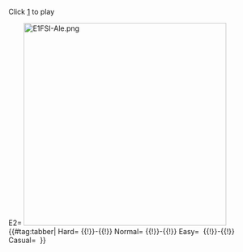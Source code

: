 Click [https://alephnaught27.github.io/kancolle-replay/event.html] to play

<tabber>E2=
[[File:E1FSI-Ale.png|thumb|center|400px]]
{{#tag:tabber|
Hard=
{{!}}-{{!}}
Normal=
{{Map/Nodes
|C
|Normal
|{{Formation|Echelon}}{{Formation|Line Abreast}}
|Submarine So-Class/Elite
|Submarine So-Class
|Submarine So-Class
|Submarine So-Class
}}
{{Map/Nodes
|D
|Normal
|{{Formation|Echelon}}{{Formation|Line Abreast}}
|Submarine So-Class/Elite
|Submarine So-Class
|Submarine So-Class
|Submarine So-Class
}}
{{Map/Nodes
|E
|Normal
|{{Formation|Echelon}}{{Formation|Line Abreast}}
|Submarine Princess/II
|Submarine So-Class/Flagship
|Submarine So-Class/Elite
|Submarine So-Class/Elite
}}
{{Map/Nodes
|F
|Normal
|{{Formation|Line Ahead}}{{Formation|Double Line}}
|Transport Ship Wa-Class/Flagship
|Transport Ship Wa-Class/Flagship
|Transport Ship Wa-Class/Elite
|Transport Ship Wa-Class/Elite
|Transport Ship Wa-Class
|Transport Ship Wa-Class
}}
{{Map/Nodes
|G
|Normal
|{{Formation|Line Ahead}}
|Heavy Cruiser Ri-Class/Flagship
|Heavy Cruiser Ri-Class/Elite
|Torpedo Cruiser Chi-Class/Flagship
|Torpedo Cruiser Chi-Class/Elite
|Destroyer Ni-Class/Late Model
|Destroyer Ni-Class/Late Model
}}
{{Map/Nodes
|H
|Defense
|{{Formation|Diamond}}
|Lycoris Princess/V
|Airfield Princess/VI
|Airfield Princess/V
|Airfield Princess/V
}}
{{Map/Nodes
|I
|Normal
|{{Formation|Line Ahead}}
|Heavy Cruiser Ri-Class/Flagship
|Heavy Cruiser Ri-Class/Flagship
|Light Cruiser He-Class/Flagship
|Light Cruiser He-Class/Flagship
|Destroyer Ni-Class/Kai
|Destroyer Ni-Class/Kai
}}
{{Map/Nodes
|J
|Normal
|{{Formation|Line Ahead}}{{Formation|Double Line}}{{Formation|Echelon}}
|Battleship Ru-Class/Flagship
|Battleship Ru-Class/Elite
|Battleship Ru-Class/Elite
|Light Cruiser Tsu-Class
|Destroyer Ro-Class/Late Model
|Destroyer Ro-Class/Late Model
}}
{{Map/Nodes
|K
|Defense
|{{Formation|Diamond}}
|Lycoris Princess/V
|Airfield Princess/V
|Airfield Princess/V
}}
{{Map/Nodes
|L
|Normal
|{{Formation|Line Ahead}}{{Formation|Double Line}}
|Transport Ship Wa-Class/Flagship
|Transport Ship Wa-Class/Flagship
|Transport Ship Wa-Class/Elite
|Transport Ship Wa-Class/Elite
|Transport Ship Wa-Class
|Transport Ship Wa-Class
}}
{{Map/Nodes
|M
|Defense
|{{Formation|Diamond}}
|Lycoris Princess/V
|Airfield Princess/VI
|Airfield Princess/V
|Airfield Princess/V
}}
{{Map/Nodes
|O
|Defense
|{{Formation|Diamond}}
|Lycoris Princess/V
|Airfield Princess/II
|Airfield Princess
}}
{{Map/Nodes
|P
|Normal
|{{Formation|Double Line}}
|Heavy Cruiser Ne-Class/Elite
|Heavy Cruiser Ne-Class
|Torpedo Cruiser Chi-Class/Flagship
|Torpedo Cruiser Chi-Class/Elite
|Destroyer Ni-Class/Kai Late Model
|Destroyer Ni-Class/Kai Late Model
}}
{{Map/Nodes
|Q
|Normal
|{{Formation|Line Ahead}}
|Artillery Imp/III
|Artillery Imp/II
|Artillery Imp/II
|Destroyer Ni-Class/Kai Late Model Elite
|Destroyer Ni-Class/Kai Late Model
|Destroyer Ni-Class/Kai Late Model
|-
|Q
|Normal/Final
|{{Formation|Line Ahead}}
|Supply Depot Princess/Damaged II
|Artillery Imp/III
|Artillery Imp/II
|Destroyer Ni-Class/Kai Late Model Elite
|Destroyer Ni-Class/Kai Late Model 
|Destroyer Ni-Class/Kai Late Model 
}}
{{Map/Nodes
|R
|Defense
|{{Formation|Diamond}}
|Lycoris Princess/V
|Airfield Princess/VI
|Airfield Princess/V
|Airfield Princess/V
}}
{{Map/Nodes
|U
|Normal
|{{Formation|Double Line}}{{Formation|Echelon}}
|New Submarine Princess/Flagship II
|Submarine Princess/II
|Submarine So-Class/Flagship
|Submarine So-Class/Elite
|Submarine So-Class/Elite
}}
{{Map/Nodes
|W
|Normal
|{{Formation|Cruising Formation 4}}
|Lycoris Princess/II
|Airfield Princess
|Artillery Imp/III
|Artillery Imp/II
|Transport Ship Wa-Class/Flagship
|Transport Ship Wa-Class/Elite
|Light Cruiser He-Class/Flagship
|Heavy Cruiser Ri-Class/Elite
|Destroyer Na-Class/Elite
|Destroyer Na-Class/Elite
|Destroyer Ni-Class/Kai
|Destroyer Ni-Class/Kai
|-
|W
|Normal
|{{Formation|Cruising Formation 4}}
|Lycoris Princess/II
|Airfield Princess
|Artillery Imp/III
|Artillery Imp/II
|Supply Depot Princess/II
|Heavy Cruiser Ne-Class
|Light Cruiser He-Class/Flagship
|Heavy Cruiser Ri-Class/Flagship
|Destroyer Na-Class/Elite
|Destroyer Na-Class/Elite
|Destroyer Ni-Class/Kai Late Model
|Destroyer Ni-Class/Kai Late Model
|-
|W
|Normal/Final
|{{Formation|Cruising Formation 4}}
|Lycoris Princess/III
|Airfield Princess/II
|Artillery Imp/III
|Artillery Imp/III
|Supply Depot Princess/Damaged II
|Heavy Cruiser Ne-Class
|Light Cruiser He-Class/Flagship
|Heavy Cruiser Ri-Class/Elite
|Destroyer Na-Class/Late Model Elite
|Destroyer Na-Class/Late Model Elite
|Destroyer Ni-Class/Kai Late Model
|Destroyer Ni-Class/Kai Late Model
}}
{{Map/Nodes
|X
|Normal
|{{Formation|Diamond}}
|Standard Carrier Wo-Class/Kai Flagship II
|Standard Carrier Wo-Class/Flagship II
|Heavy Cruiser Ne-Class/Elite
|Light Cruiser Tsu-Class
|Destroyer Ni-Class/Kai Late Model Elite
|Destroyer Ni-Class/Kai Late Model Elite
}}
{{Map/Nodes
|Y
|Normal
|{{Formation|Double Line}}
|Harbour Princess
|Aircraft Carrier Princess/II
|Artillery Imp/III
|Artillery Imp/II
|PT Imp Pack/II
|PT Imp Pack/II
|-
|Y
|Normal
|{{Formation|Double Line}}
|Harbour Princess/II
|Aircraft Carrier Princess/II
|Standard Carrier Wo-Class/Flagship II
|Artillery Imp/III
|Artillery Imp/II
|Artillery Imp/II
}}
{{Map/Nodes
|Z1
|Normal
|{{Formation|Echelon}}{{Formation|Line Abreast}}
|New Submarine Princess/Flagship II
|Submarine Ka-Class/Flagship
|Submarine Ka-Class/Elite
}}
{{Map/Nodes
|Z2
|Defense
|{{Formation|Diamond}}
|Aircraft Carrier Water Demon
|Light Carrier Nu-Class/Kai Flagship III
|Light Carrier Nu-Class/Flagship II
|Light Cruiser Tsu-Class
|Destroyer Na-Class/Late Model Elite
|Destroyer Na-Class/Late Model Elite
}}
{{Map/Nodes
|Z3
|Defense
|{{Formation|Diamond}}
|Battleship Water Demon/Kai II
|Airfield Princess/VII
|Airfield Princess/VI
|Airfield Princess/VI
|Artillery Imp/III
|Artillery Imp/II
|-
|Z3
|Defense/Final
|{{Formation|Diamond}}
|Battleship Water Demon/Kai Damaged II
|Airfield Princess/VII
|Airfield Princess/VI
|Airfield Princess/VI
|Artillery Imp/III
|Heavy Cruiser Ne-Class/Elite
}}
{{Map/Nodes
|Z4
|Defense
|{{Formation|Diamond}}
|Aircraft Carrier Water Demon
|Light Carrier Nu-Class/Kai Flagship III
|Light Carrier Nu-Class/Flagship II
|Light Cruiser Tsu-Class
|Destroyer Na-Class/Late Model Elite
|Destroyer Na-Class/Late Model Elite
}}
{{Map/Nodes
|Z5
|Normal
|{{Formation|Line Ahead}}
|Battleship Ta-Class/Flagship
|Battleship Ta-Class/Elite
|Heavy Cruiser Ne-Class/Elite
|Light Cruiser Tsu-Class
|Destroyer Ni-Class/Kai Late Model Elite
|Destroyer Ni-Class/Kai Late Model Elite
}}
{{Map/Nodes
|Z6
|Normal
|{{Formation|Diamond}}
|Ancient Destroyer Princess
|Light Carrier Nu-Class/Flagship II
|Heavy Cruiser Ri-Class/Flagship
|Heavy Cruiser Ri-Class/Elite
|Destroyer Na-Class/Elite
|Destroyer Na-Class/Elite
}}
{{Map/Nodes
|Z8
|Normal
|{{Formation|Cruising Formation 4}}
|Aircraft Carrier Water Demon/II
|Light Carrier Nu-Class/Kai Flagship III
|Light Carrier Nu-Class/Flagship II
|Light Carrier Nu-Class/Flagship II
|Battleship Ru-Class/Kai Flagship
|Battleship Ru-Class/Flagship
|Heavy Cruiser Ri-Class/Flagship
|Light Cruiser Tsu-Class/Elite
|Light Cruiser Tsu-Class
|Destroyer Na-Class/Late Model Elite
|Destroyer Na-Class/Late Model Elite
|Destroyer Na-Class/Late Model Elite
}}
{{Map/Nodes
|Z10
|Normal
|{{Formation|Cruising Formation 4}}
|Battleship Water Demon/Kai III
|Anchorage Water Demon/II
|Airfield Princess
|Airfield Princess
|Battleship Ru-Class/Kai Flagship
|Battleship Ru-Class/Kai Flagship
|Light Cruiser Tsu-Class
|Destroyer Na-Class/Elite
|Destroyer Na-Class/Elite
|PT Imp Pack/II
|PT Imp Pack/II
|Heavy Cruiser Ne-Class/Elite
|-
|Z10
|Normal/Final
|{{Formation|Cruising Formation 4}}
|Battleship Water Demon/Kai Damaged III
|Anchorage Water Demon/IV
|Airfield Princess/II
|Airfield Princess
|Battleship Princess
|Battleship Princess
|Light Cruiser He-Class/Flagship
|Destroyer Na-Class/Late Model Elite
|Destroyer Na-Class/Late Model Elite
|PT Imp Pack/II
|PT Imp Pack/II
|Air Defense Princess
}}
{{!}}-{{!}}
Easy= 
{{Map/Nodes
|C
|Normal
|{{Formation|Echelon}}{{Formation|Line Abreast}}
|Submarine So-Class/Elite
|Submarine Ka-Class
|Submarine Ka-Class
|Submarine Ka-Class
}}
{{Map/Nodes
|D
|Normal
|{{Formation|Echelon}}{{Formation|Line Abreast}}
|Submarine So-Class/Elite
|Submarine Ka-Class
|Submarine Ka-Class
|Submarine Ka-Class
}}
{{Map/Nodes
|E
|Normal
|{{Formation|Echelon}}{{Formation|Line Abreast}}
|Submarine Princess
|Submarine So-Class/Elite
|Submarine So-Class/Elite
|Submarine Yo-Class
}}
{{Map/Nodes
|F
|Normal
|{{Formation|Line Ahead}}{{Formation|Double Line}}
|Transport Ship Wa-Class/Flagship
|Transport Ship Wa-Class/Elite
|Transport Ship Wa-Class/Elite
|Transport Ship Wa-Class
|Transport Ship Wa-Class
|Transport Ship Wa-Class
}}
{{Map/Nodes
|G
|Normal
|{{Formation|Line Ahead}}
|Heavy Cruiser Ri-Class/Elite
|Heavy Cruiser Ri-Class/Elite
|Torpedo Cruiser Chi-Class/Elite
|Torpedo Cruiser Chi-Class/Elite
|Destroyer Ni-Class/Late Model
|Destroyer Ni-Class/Late Model
}}
{{Map/Nodes
|H
|Defense
|{{Formation|Diamond}}
|Lycoris Princess/IV
|Airfield Princess/V
|Airfield Princess/V
|Airfield Princess/V
}}
{{Map/Nodes
|I
|Normal
|{{Formation|Line Ahead}}
|Heavy Cruiser Ri-Class/Flagship
|Heavy Cruiser Ri-Class/Elite
|Light Cruiser He-Class/Elite
|Light Cruiser He-Class/Elite
|Destroyer Ni-Class/Kai
|Destroyer Ni-Class/Kai
}}
{{Map/Nodes
|J
|Normal
|{{Formation|Line Ahead}}{{Formation|Double Line}}{{Formation|Echelon}}
|Battleship Ru-Class/Elite
|Battleship Ru-Class/Elite
|Battleship Ru-Class
|Light Cruiser Tsu-Class
|Destroyer Ro-Class/Late Model
|Destroyer Ro-Class/Late Model
}}
{{Map/Nodes
|K
|Defense
|{{Formation|Diamond}}
|Lycoris Princess/IV
|Airfield Princess/V
}}
{{Map/Nodes
|L
|Normal
|{{Formation|Line Ahead}}{{Formation|Double Line}}
|Transport Ship Wa-Class/Flagship
|Transport Ship Wa-Class/Elite
|Transport Ship Wa-Class/Elite
|Transport Ship Wa-Class
|Transport Ship Wa-Class
|Transport Ship Wa-Class
}}
{{Map/Nodes
|M
|Defense
|{{Formation|Diamond}}
|Lycoris Princess/IV
|Airfield Princess/V
|Airfield Princess/V
|Airfield Princess/V
}}
{{Map/Nodes
|O
|Defense
|{{Formation|Diamond}}
|Lycoris Princess/IV
|Airfield Princess
|Airfield Princess
}}
{{Map/Nodes
|P
|Normal
|{{Formation|Double Line}}
|Heavy Cruiser Ne-Class/Elite
|Heavy Cruiser Ne-Class
|Torpedo Cruiser Chi-Class/Elite
|Torpedo Cruiser Chi-Class/Elite
|Destroyer Ni-Class/Kai
|Destroyer Ni-Class/Kai
}}
{{Map/Nodes
|Q
|Normal
|{{Formation|Line Ahead}}
|Artillery Imp
|Artillery Imp
|Destroyer Ni-Class/Kai Late Model
|Destroyer Ni-Class/Kai Late Model
|Destroyer Ni-Class/Kai Late Model
|-
|Q
|Normal/Final
|{{Formation|Line Ahead}}
|Supply Depot Princess/Damaged
|Artillery Imp
|Artillery Imp
|Destroyer Ni-Class/Kai Late Model
|Destroyer Ni-Class/Kai Late Model 
|Destroyer Ni-Class/Kai Late Model 
}}
{{Map/Nodes
|R
|Defense
|{{Formation|Diamond}}
|Lycoris Princess/IV
|Airfield Princess/V
|Airfield Princess/V
|Airfield Princess/V
}}
{{Map/Nodes
|U
|Normal
|{{Formation|Double Line}}{{Formation|Echelon}}
|New Submarine Princess/Flagship
|Submarine Princess
|Submarine So-Class/Flagship
|Submarine So-Class
|Submarine So-Class
}}
{{Map/Nodes
|W
|Normal
|{{Formation|Cruising Formation 4}}
|Lycoris Princess
|Airfield Princess
|Artillery Imp
|Artillery Imp
|Transport Ship Wa-Class/Elite
|Transport Ship Wa-Class/Elite
|Light Cruiser He-Class/Flagship
|Heavy Cruiser Ri-Class/Elite
|Destroyer Na-Class
|Destroyer Na-Class
|Destroyer Ni-Class/Kai
|Destroyer Ni-Class/Kai
|-
|W
|Normal
|{{Formation|Cruising Formation 4}}
|Lycoris Princess
|Airfield Princess
|Artillery Imp
|Artillery Imp
|Supply Depot Princess
|Heavy Cruiser Ne-Class
|Light Cruiser He-Class/Flagship
|Heavy Cruiser Ri-Class/Elite
|Destroyer Na-Class
|Destroyer Na-Class
|Destroyer Ni-Class/Kai
|Destroyer Ni-Class/Kai
|-
|W
|Normal/Final
|{{Formation|Cruising Formation 4}}
|Lycoris Princess/II
|Airfield Princess
|Artillery Imp/II
|Artillery Imp/II
|Supply Depot Princess/Damaged
|Heavy Cruiser Ne-Class
|Light Cruiser He-Class/Flagship
|Heavy Cruiser Ri-Class/Elite
|Destroyer Na-Class/Late Model Elite
|Destroyer Na-Class/Late Model
|Destroyer Ni-Class/Kai
|Destroyer Ni-Class/Kai
}}
{{Map/Nodes
|X
|Normal
|{{Formation|Diamond}}
|Standard Carrier Wo-Class/Flagship II
|Standard Carrier Wo-Class/Flagship
|Heavy Cruiser Ne-Class
|Light Cruiser Tsu-Class
|Destroyer Ni-Class/Kai Late Model
|Destroyer Ni-Class/Kai Late Model
}}
{{Map/Nodes
|Y
|Normal
|{{Formation|Double Line}}
|Harbour Princess
|Aircraft Carrier Princess
|Artillery Imp/II
|Artillery Imp
|PT Imp Pack
|PT Imp Pack
|-
|Y
|Normal
|{{Formation|Double Line}}
|Harbour Princess
|Aircraft Carrier Princess
|Standard Carrier Wo-Class/Flagship
|Artillery Imp/II
|Artillery Imp
|Artillery Imp
}}
{{Map/Nodes
|Z1
|Normal
|{{Formation|Echelon}}{{Formation|Line Abreast}}
|New Submarine Princess/Flagship
|Submarine Ka-Class/Flagship
}}
{{Map/Nodes
|Z2
|Defense
|{{Formation|Diamond}}
|Aircraft Carrier Water Demon
|Light Carrier Nu-Class/Kai Flagship II
|Light Carrier Nu-Class/Flagship
|Light Cruiser Tsu-Class
|Destroyer Na-Class/Late Model
|Destroyer Na-Class/Late Model
}}
{{Map/Nodes
|Z3
|Defense
|{{Formation|Diamond}}
|Battleship Water Demon/Kai II
|Airfield Princess/VI
|Airfield Princess/V
|Airfield Princess/V
|Artillery Imp
|Artillery Imp
|-
|Z3
|Defense/Final
|{{Formation|Diamond}}
|Battleship Water Demon/Kai Damaged II
|Airfield Princess/VI
|Airfield Princess/V
|Airfield Princess/V
|Artillery Imp/II
|Heavy Cruiser Ne-Class
}}
{{Map/Nodes
|Z4
|Defense
|{{Formation|Diamond}}
|Aircraft Carrier Water Demon
|Light Carrier Nu-Class/Kai Flagship II
|Light Carrier Nu-Class/Flagship
|Light Cruiser Tsu-Class
|Destroyer Na-Class/Late Model
|Destroyer Na-Class/Late Model
}}
{{Map/Nodes
|Z5
|Normal
|{{Formation|Line Ahead}}
|Battleship Ta-Class/Elite
|Battleship Ta-Class/Elite
|Heavy Cruiser Ne-Class
|Light Cruiser Tsu-Class
|Destroyer Ni-Class/Kai Late Model 
|Destroyer Ni-Class/Kai Late Model 
}}
{{Map/Nodes
|Z6
|Normal
|{{Formation|Diamond}}
|Ancient Destroyer Princess
|Light Carrier Nu-Class/Flagship
|Heavy Cruiser Ri-Class/Flagship
|Heavy Cruiser Ri-Class/Elite
|Destroyer Na-Class
|Destroyer Na-Class
}}
{{Map/Nodes
|Z8
|Normal
|{{Formation|Cruising Formation 4}}
|Aircraft Carrier Water Demon
|Light Carrier Nu-Class/Kai Flagship
|Light Carrier Nu-Class/Elite II
|Light Carrier Nu-Class/Elite II
|Battleship Ru-Class/Flagship
|Battleship Ru-Class/Elite
|Heavy Cruiser Ri-Class/Flagship
|Light Cruiser Tsu-Class
|Light Cruiser Tsu-Class
|Destroyer Na-Class/Late Model 
|Destroyer Na-Class/Late Model 
|Destroyer Na-Class/Late Model
}}
{{Map/Nodes
|Z10
|Normal
|{{Formation|Cruising Formation 4}}
|Battleship Water Demon/Kai III
|Anchorage Water Demon
|Airfield Princess
|Battleship Ru-Class/Kai Flagship
|Battleship Ru-Class/Flagship
|Battleship Ru-Class/Flagship
|Light Cruiser Tsu-Class
|Destroyer Na-Class
|Destroyer Na-Class
|PT Imp Pack
|PT Imp Pack
|Heavy Cruiser Ne-Class
|-
|Z10
|Normal/Final
|{{Formation|Cruising Formation 4}}
|Battleship Water Demon/Kai Damaged III
|Anchorage Water Demon/III
|Airfield Princess
|Airfield Princess
|Battleship Ru-Class/Kai Flagship
|Battleship Ru-Class/Kai Flagship
|Light Cruiser He-Class/Flagship
|Destroyer Na-Class/Late Model
|Destroyer Na-Class/Late Model
|PT Imp Pack
|PT Imp Pack
|Air Defense Princess
}}
{{!}}-{{!}}
Casual= 
{{Map/Nodes
|C
|Normal
|{{Formation|Echelon}}{{Formation|Line Abreast}}
|Submarine So-Class
|Submarine Ka-Class
|Submarine Ka-Class
}}
{{Map/Nodes
|D
|Normal
|{{Formation|Echelon}}{{Formation|Line Abreast}}
|Submarine So-Class
|Submarine Ka-Class
|Submarine Ka-Class
}}
{{Map/Nodes
|E
|Normal
|{{Formation|Echelon}}{{Formation|Line Abreast}}
|Submarine Princess
|Submarine So-Class/Elite
|Submarine Yo-Class
}}
{{Map/Nodes
|F
|Normal
|{{Formation|Line Ahead}}{{Formation|Double Line}}
|Transport Ship Wa-Class/Elite
|Transport Ship Wa-Class/Elite
|Transport Ship Wa-Class
|Transport Ship Wa-Class
|Transport Ship Wa-Class
|Transport Ship Wa-Class
}}
{{Map/Nodes
|G
|Normal
|{{Formation|Line Ahead}}
|Heavy Cruiser Ri-Class/Elite
|Heavy Cruiser Ri-Class
|Torpedo Cruiser Chi-Class/Elite
|Torpedo Cruiser Chi-Class/Elite
|Destroyer Ni-Class
|Destroyer Ni-Class
}}
{{Map/Nodes
|H
|Defense
|{{Formation|Diamond}}
|Lycoris Princess/IV
|Airfield Princess/V
}}
{{Map/Nodes
|I
|Normal
|{{Formation|Line Ahead}}
|Heavy Cruiser Ri-Class/Elite
|Heavy Cruiser Ri-Class
|Light Cruiser He-Class/Elite
|Light Cruiser He-Class
|Destroyer Ni-Class
|Destroyer Ni-Class
}}
{{Map/Nodes
|J
|Normal
|{{Formation|Line Ahead}}{{Formation|Double Line}}{{Formation|Echelon}}
|Battleship Ru-Class/Elite
|Battleship Ru-Class
|Battleship Ru-Class
|Light Cruiser Tsu-Class
|Destroyer Ro-Class
|Destroyer Ro-Class
}}
{{Map/Nodes
|K
|Defense
|{{Formation|Diamond}}
|Lycoris Princess/IV
}}
{{Map/Nodes
|L
|Normal
|{{Formation|Line Ahead}}{{Formation|Double Line}}
|Transport Ship Wa-Class/Elite
|Transport Ship Wa-Class/Elite
|Transport Ship Wa-Class
|Transport Ship Wa-Class
|Transport Ship Wa-Class
|Transport Ship Wa-Class
}}
{{Map/Nodes
|M
|Defense
|{{Formation|Diamond}}
|Lycoris Princess/IV
|Airfield Princess/V
}}
{{Map/Nodes
|O
|Defense
|{{Formation|Diamond}}
|Lycoris Princess/IV
|Airfield Princess
}}
{{Map/Nodes
|P
|Normal
|{{Formation|Double Line}}
|Heavy Cruiser Ne-Class
|Heavy Cruiser Ne-Class
|Torpedo Cruiser Chi-Class/Elite
|Torpedo Cruiser Chi-Class
|Destroyer Ni-Class/Kai
|Destroyer Ni-Class/Kai
}}
{{Map/Nodes
|Q
|Normal
|{{Formation|Line Ahead}}
|Artillery Imp
|Artillery Imp
|Destroyer Ni-Class/Kai
|Destroyer Ni-Class/Kai
|Destroyer Ni-Class/Kai
|-
|Q
|Normal/Final
|{{Formation|Line Ahead}}
|Supply Depot Princess/Damaged
|Artillery Imp
|Artillery Imp
|Destroyer Ni-Class/Kai Late Model
|Destroyer Ni-Class/Kai Late Model 
}}
{{Map/Nodes
|R
|Defense
|{{Formation|Diamond}}
|Lycoris Princess/IV
|Airfield Princess/V
}}
{{Map/Nodes
|U
|Normal
|{{Formation|Double Line}}{{Formation|Echelon}}
|New Submarine Princess/Flagship
|Submarine So-Class/Flagship
|Submarine So-Class
}}
{{Map/Nodes
|W
|Normal
|{{Formation|Cruising Formation 4}}
|Lycoris Princess
|Airfield Princess
|Artillery Imp
|Artillery Imp
|Transport Ship Wa-Class
|Transport Ship Wa-Class
|Light Cruiser He-Class/Flagship
|Heavy Cruiser Ri-Class
|Destroyer Na-Class
|Destroyer Na-Class
|Destroyer Ni-Class
|Destroyer Ni-Class
|-
|W
|Normal
|{{Formation|Cruising Formation 4}}
|Lycoris Princess
|Airfield Princess
|Artillery Imp
|Artillery Imp
|Supply Depot Princess
|Heavy Cruiser Ne-Class
|Light Cruiser He-Class/Flagship
|Heavy Cruiser Ri-Class/Elite
|Destroyer Na-Class
|Destroyer Na-Class
|Destroyer Ni-Class
|Destroyer Ni-Class
|-
|W
|Normal/Final
|{{Formation|Cruising Formation 4}}
|Lycoris Princess/II
|Airfield Princess
|Artillery Imp
|Artillery Imp
|Supply Depot Princess/Damaged
|Heavy Cruiser Ne-Class
|Light Cruiser He-Class/Flagship
|Heavy Cruiser Ri-Class
|Destroyer Na-Class/Late Model
|Destroyer Na-Class/Late Model
|Destroyer Ni-Class
|Destroyer Ni-Class
}}
{{Map/Nodes
|X
|Normal
|{{Formation|Diamond}}
|Standard Carrier Wo-Class/Flagship
|Standard Carrier Wo-Class/Elite
|Heavy Cruiser Ne-Class
|Light Cruiser Tsu-Class
|Destroyer Ni-Class/Kai
|Destroyer Ni-Class/Kai
}}
{{Map/Nodes
|Y
|Normal
|{{Formation|Double Line}}
|Harbour Princess
|Standard Carrier Wo-Class/Flagship
|Artillery Imp
|Artillery Imp
|PT Imp Pack
|PT Imp Pack
|-
|Y
|Normal
|{{Formation|Double Line}}
|Harbour Princess
|Standard Carrier Wo-Class/Flagship
|Standard Carrier Wo-Class/Elite
|Artillery Imp
|Artillery Imp
|Artillery Imp
}}
{{Map/Nodes
|Z1
|Normal
|{{Formation|Echelon}}{{Formation|Line Abreast}}
|New Submarine Princess/Flagship
|Submarine Ka-Class
}}
{{Map/Nodes
|Z2
|Defense
|{{Formation|Diamond}}
|Aircraft Carrier Water Demon
|Light Carrier Nu-Class/Kai Elite
|Light Carrier Nu-Class/Elite
|Light Cruiser Tsu-Class
|Destroyer Na-Class
|Destroyer Na-Class
}}
{{Map/Nodes
|Z3
|Defense
|{{Formation|Diamond}}
|Battleship Water Demon/Kai II
|Airfield Princess/V
|Airfield Princess/V
|Airfield Princess/V
|Artillery Imp
|Artillery Imp
|-
|Z3
|Defense/Final
|{{Formation|Diamond}}
|Battleship Water Demon/Kai Damaged II
|Airfield Princess/V
|Airfield Princess/V
|Airfield Princess/V
|Artillery Imp
|Heavy Cruiser Ne-Class
}}
{{Map/Nodes
|Z4
|Defense
|{{Formation|Diamond}}
|Aircraft Carrier Water Demon
|Light Carrier Nu-Class/Kai Elite
|Light Carrier Nu-Class/Elite
|Light Cruiser Tsu-Class
|Destroyer Na-Class
|Destroyer Na-Class
}}
{{Map/Nodes
|Z5
|Normal
|{{Formation|Line Ahead}}
|Battleship Ta-Class
|Battleship Ta-Class
|Heavy Cruiser Ne-Class
|Light Cruiser Tsu-Class
|Destroyer Ni-Class/Kai
|Destroyer Ni-Class/Kai
}}
{{Map/Nodes
|Z6
|Normal
|{{Formation|Diamond}}
|Ancient Destroyer Princess
|Light Carrier Nu-Class/Elite
|Heavy Cruiser Ri-Class/Elite
|Heavy Cruiser Ri-Class
|Destroyer Na-Class
|Destroyer Na-Class
}}
{{Map/Nodes
|Z8
|Normal
|{{Formation|Cruising Formation 4}}
|Aircraft Carrier Water Demon
|Light Carrier Nu-Class/Kai Elite II
|Light Carrier Nu-Class/Elite 
|Light Carrier Nu-Class/Elite
|Battleship Ru-Class/Elite
|Battleship Ru-Class/Elite
|Heavy Cruiser Ri-Class/Elite
|Light Cruiser Tsu-Class
|Light Cruiser Tsu-Class
|Destroyer Na-Class/Late Model 
|Destroyer Na-Class
|Destroyer Na-Class
}}
{{Map/Nodes
|Z10
|Normal
|{{Formation|Cruising Formation 4}}
|Battleship Water Demon/Kai III
|Anchorage Water Demon
|Airfield Princess
|Battleship Ru-Class/Elite
|Battleship Ru-Class/Elite
|Battleship Ru-Class/Elite
|Light Cruiser Tsu-Class
|Destroyer Na-Class
|Destroyer Na-Class
|PT Imp Pack
|PT Imp Pack
|Heavy Cruiser Ri-Class
|-
|Z10
|Normal/Final
|{{Formation|Cruising Formation 4}}
|Battleship Water Demon/Kai Damaged III
|Anchorage Water Demon/III
|Airfield Princess
|Battleship Ru-Class/Flagship
|Battleship Ru-Class/Flagship
|Battleship Ru-Class/Flagship
|Light Cruiser He-Class/Flagship
|Destroyer Na-Class
|Destroyer Na-Class
|PT Imp Pack
|PT Imp Pack
|Light Cruiser Tsu-Class
}}
}}
</tabber>
